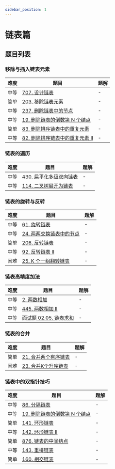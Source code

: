 ```yaml
---
sidebar_position: 1
---
```



# 链表篇

## 题目列表

### 移除与插入链表元素

| 难度 | 题目 | 题解 |
|------|------|------|
| <Yellow>中等</Yellow> | [707. 设计链表](https://leetcode.cn/problems/design-linked-list/) | - |
| <Green>简单</Green> | [203. 移除链表元素](https://leetcode.cn/problems/remove-linked-list-elements/) | - |
| <Yellow>中等</Yellow> | [237. 删除链表中的节点](https://leetcode.cn/problems/delete-node-in-a-linked-list/) | - |
| <Yellow>中等</Yellow> | [19. 删除链表的倒数第 N 个结点](https://leetcode.cn/problems/remove-nth-node-from-end-of-list/) | - |
| <Green>简单</Green> | [83. 删除排序链表中的重复元素](https://leetcode.cn/problems/remove-duplicates-from-sorted-list/) | - |
| <Yellow>中等</Yellow> | [82. 删除排序链表中的重复元素 II](https://leetcode.cn/problems/remove-duplicates-from-sorted-list-ii/) | - |

### 链表的遍历

| 难度 | 题目 | 题解 |
|------|------|------|
| <Yellow>中等</Yellow> | [430. 扁平化多级双向链表](https://leetcode.cn/problems/flatten-a-multilevel-doubly-linked-list/) | - |
| <Yellow>中等</Yellow> | [114. 二叉树展开为链表](https://leetcode.cn/problems/flatten-binary-tree-to-linked-list/) | - |

### 链表的旋转与反转

| 难度 | 题目 | 题解 |
|------|------|------|
| <Yellow>中等</Yellow> | [61. 旋转链表](https://leetcode.cn/problems/rotate-list/) | - |
| <Yellow>中等</Yellow> | [24. 两两交换链表中的节点](https://leetcode.cn/problems/swap-nodes-in-pairs/) | - |
| <Green>简单</Green> | [206. 反转链表](https://leetcode.cn/problems/reverse-linked-list/) | - |
| <Yellow>中等</Yellow> | [92. 反转链表 II](https://leetcode.cn/problems/reverse-linked-list-ii/) | - |
| <Red>困难</Red> | [25. K 个一组翻转链表](https://leetcode.cn/problems/reverse-nodes-in-k-group/) | - |

### 链表高精度加法

| 难度 | 题目 | 题解 |
|------|------|------|
| <Yellow>中等</Yellow> | [2. 两数相加](https://leetcode.cn/problems/add-two-numbers/) | - |
| <Yellow>中等</Yellow> | [445. 两数相加 II](https://leetcode.cn/problems/add-two-numbers-ii/) | - |
| <Yellow>中等</Yellow> | [面试题 02.05. 链表求和](https://leetcode.cn/problems/sum-lists-lcci/) | - |

### 链表的合并

| 难度 | 题目 | 题解 |
|------|------|------|
| <Green>简单</Green> | [21. 合并两个有序链表](https://leetcode.cn/problems/merge-two-sorted-lists/) | - |
| <Red>困难</Red> | [23. 合并K个升序链表](https://leetcode.cn/problems/merge-k-sorted-lists/) | - |

### 链表中的双指针技巧

| 难度 | 题目 | 题解 |
|------|------|------|
| <Yellow>中等</Yellow> | [86. 分隔链表](https://leetcode.cn/problems/partition-list/) | - |
| <Yellow>中等</Yellow> | [19. 删除链表的倒数第 N 个结点](https://leetcode.cn/problems/remove-nth-node-from-end-of-list/) | - |
| <Green>简单</Green> | [141. 环形链表](https://leetcode.cn/problems/linked-list-cycle/) | - |
| <Yellow>中等</Yellow> | [142. 环形链表 II](https://leetcode.cn/problems/linked-list-cycle-ii/) | - |
| <Green>简单</Green> | [876. 链表的中间结点](https://leetcode.cn/problems/middle-of-the-linked-list/) | - |
| <Yellow>中等</Yellow> | [143. 重排链表](https://leetcode.cn/problems/reorder-list/) | - |
| <Green>简单</Green> | [160. 相交链表](https://leetcode.cn/problems/intersection-of-two-linked-lists/) | - | 